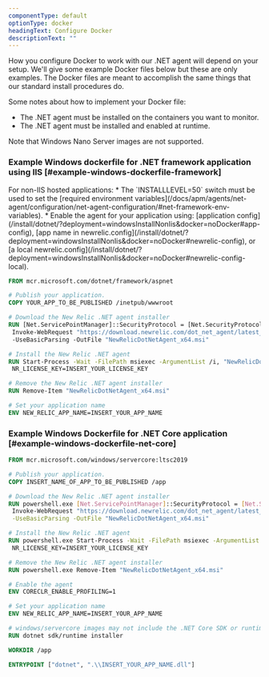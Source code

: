 ```yaml
---
componentType: default
optionType: docker
headingText: Configure Docker
descriptionText: ""
---
```


How you configure Docker to work with our .NET agent will depend on your setup. We'll give some example Docker files below but these are only examples. The Docker files are meant to accomplish the same things that our standard install procedures do.

Some notes about how to implement your Docker file:

* The .NET agent must be installed on the containers you want to monitor.
* The .NET agent must be installed and enabled at runtime.

<Callout variant="important">
  Note that Windows Nano Server images are not supported.
</Callout>

### Example Windows dockerfile for .NET framework application using IIS [#example-windows-dockerfile-framework]

<Callout variant="important">
  For non-IIS hosted applications:
  * The `INSTALLLEVEL=50` switch must be used to set the [required environment variables](/docs/apm/agents/net-agent/configuration/net-agent-configuration/#net-framework-env-variables).
  * Enable the agent for your application using: [application config](/install/dotnet/?deployment=windowsInstallNonIis&docker=noDocker#app-config), [app name in newrelic.config](/install/dotnet/?deployment=windowsInstallNonIis&docker=noDocker#newrelic-config), or [a local newrelic.config](/install/dotnet/?deployment=windowsInstallNonIis&docker=noDocker#newrelic-config-local).
</Callout>

```dockerfile
FROM mcr.microsoft.com/dotnet/framework/aspnet

# Publish your application.
COPY YOUR_APP_TO_BE_PUBLISHED /inetpub/wwwroot

# Download the New Relic .NET agent installer
RUN [Net.ServicePointManager]::SecurityProtocol = [Net.SecurityProtocolType]::Tls12;\
 Invoke-WebRequest "https://download.newrelic.com/dot_net_agent/latest_release/NewRelicDotNetAgent_x64.msi"\
 -UseBasicParsing -OutFile "NewRelicDotNetAgent_x64.msi"

# Install the New Relic .NET agent
RUN Start-Process -Wait -FilePath msiexec -ArgumentList /i, "NewRelicDotNetAgent_x64.msi", /qn,\
 NR_LICENSE_KEY=INSERT_YOUR_LICENSE_KEY

# Remove the New Relic .NET agent installer
RUN Remove-Item "NewRelicDotNetAgent_x64.msi"

# Set your application name
ENV NEW_RELIC_APP_NAME=INSERT_YOUR_APP_NAME
```

### Example Windows Dockerfile for .NET Core application [#example-windows-dockerfile-net-core]

```dockerfile
FROM mcr.microsoft.com/windows/servercore:ltsc2019

# Publish your application.
COPY INSERT_NAME_OF_APP_TO_BE_PUBLISHED /app

# Download the New Relic .NET agent installer
RUN powershell.exe [Net.ServicePointManager]::SecurityProtocol = [Net.SecurityProtocolType]::Tls12;\
 Invoke-WebRequest "https://download.newrelic.com/dot_net_agent/latest_release/NewRelicDotNetAgent_x64.msi"\
 -UseBasicParsing -OutFile "NewRelicDotNetAgent_x64.msi"

# Install the New Relic .NET agent
RUN powershell.exe Start-Process -Wait -FilePath msiexec -ArgumentList /i, "NewRelicDotNetAgent_x64.msi", /qn,\
 NR_LICENSE_KEY=INSERT_YOUR_LICENSE_KEY

# Remove the New Relic .NET agent installer
RUN powershell.exe Remove-Item "NewRelicDotNetAgent_x64.msi"

# Enable the agent
ENV CORECLR_ENABLE_PROFILING=1

# Set your application name
ENV NEW_RELIC_APP_NAME=INSERT_YOUR_APP_NAME

# windows/servercore images may not include the .NET Core SDK or runtime
RUN dotnet sdk/runtime installer

WORKDIR /app

ENTRYPOINT ["dotnet", ".\\INSERT_YOUR_APP_NAME.dll"]
```



